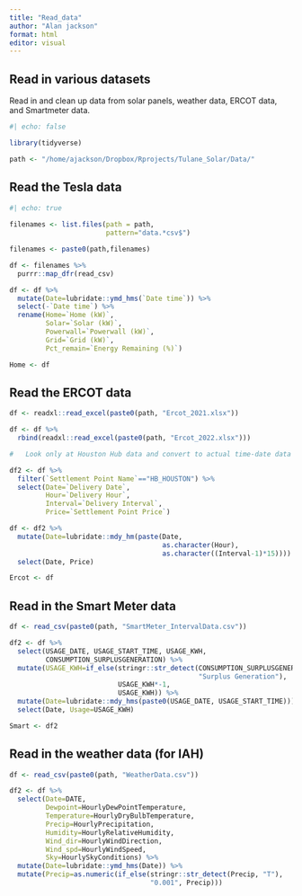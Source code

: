 ```yaml
---
title: "Read_data"
author: "Alan jackson"
format: html
editor: visual
---
```


## Read in various datasets

Read in and clean up data from solar panels, weather data, ERCOT data, and
Smartmeter data.


```r
#| echo: false

library(tidyverse)

path <- "/home/ajackson/Dropbox/Rprojects/Tulane_Solar/Data/"

```

##   Read the Tesla data

```r
#| echo: true
 
filenames <- list.files(path = path,
                        pattern="data.*csv$")

filenames <- paste0(path,filenames)

df <- filenames %>% 
  purrr::map_dfr(read_csv) 

df <- df %>% 
  mutate(Date=lubridate::ymd_hms(`Date time`)) %>% 
  select(-`Date time`) %>% 
  rename(Home=`Home (kW)`,
         Solar=`Solar (kW)`,
         Powerwall=`Powerwall (kW)`,
         Grid=`Grid (kW)`,
         Pct_remain=`Energy Remaining (%)`)

Home <- df

```

##        Read the ERCOT data

```r

df <- readxl::read_excel(paste0(path, "Ercot_2021.xlsx"))

df <- df %>% 
  rbind(readxl::read_excel(paste0(path, "Ercot_2022.xlsx")))

#   Look only at Houston Hub data and convert to actual time-date data

df2 <- df %>% 
  filter(`Settlement Point Name`=="HB_HOUSTON") %>% 
  select(Date=`Delivery Date`,
         Hour=`Delivery Hour`,
         Interval=`Delivery Interval`,
         Price=`Settlement Point Price`)

df <- df2 %>% 
  mutate(Date=lubridate::mdy_hm(paste(Date,
                                      as.character(Hour),
                                      as.character((Interval-1)*15)))) %>% 
  select(Date, Price)

Ercot <- df

```

##        Read in the Smart Meter data

```r

df <- read_csv(paste0(path, "SmartMeter_IntervalData.csv"))

df2 <- df %>% 
  select(USAGE_DATE, USAGE_START_TIME, USAGE_KWH, 
         CONSUMPTION_SURPLUSGENERATION) %>% 
  mutate(USAGE_KWH=if_else(stringr::str_detect(CONSUMPTION_SURPLUSGENERATION,
                                               "Surplus Generation"), 
                           USAGE_KWH*-1,
                           USAGE_KWH)) %>% 
  mutate(Date=lubridate::mdy_hms(paste0(USAGE_DATE, USAGE_START_TIME))) %>% 
  select(Date, Usage=USAGE_KWH)

Smart <- df2

```

##        Read in the weather data (for IAH)

```r

df <- read_csv(paste0(path, "WeatherData.csv"))

df2 <- df %>% 
  select(Date=DATE,
         Dewpoint=HourlyDewPointTemperature,
         Temperature=HourlyDryBulbTemperature,
         Precip=HourlyPrecipitation,
         Humidity=HourlyRelativeHumidity,
         Wind_dir=HourlyWindDirection,
         Wind_spd=HourlyWindSpeed,
         Sky=HourlySkyConditions) %>% 
  mutate(Date=lubridate::ymd_hms(Date)) %>% 
  mutate(Precip=as.numeric(if_else(stringr::str_detect(Precip, "T"), 
                                   "0.001", Precip)))

```












